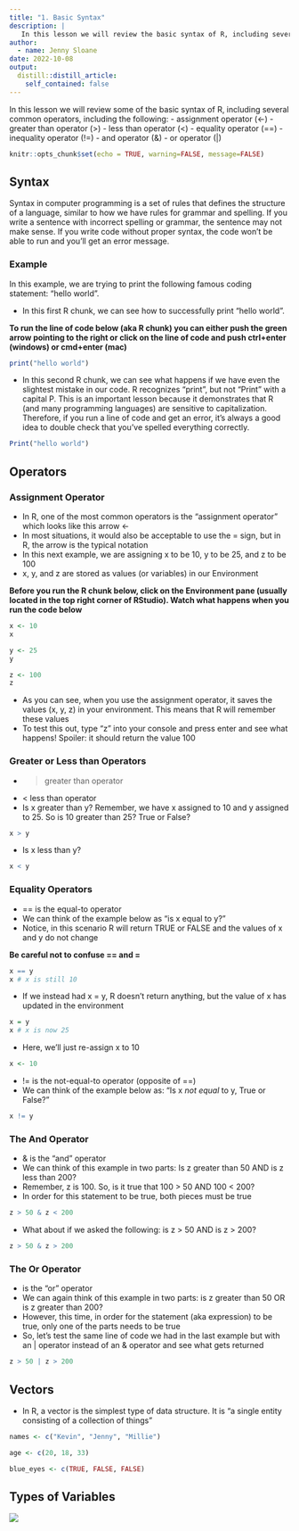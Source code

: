 ```yaml
---
title: "1. Basic Syntax"
description: |
   In this lesson we will review the basic syntax of R, including several common operators, vectors, and different types of variables.
author:
  - name: Jenny Sloane
date: 2022-10-08
output:
  distill::distill_article:
    self_contained: false
---
```



In this lesson we will review some of the basic syntax of R, including several common operators, including the following:
- assignment operator (<-)
- greater than operator (>)
- less than operator (<)
- equality operator (==) 
- inequality operator (!=)
- and operator (&)
- or operator (|)


```r
knitr::opts_chunk$set(echo = TRUE, warning=FALSE, message=FALSE)
```

## Syntax 

Syntax in computer programming is a set of rules that defines the structure of a language, similar to how we have rules for grammar and spelling. If you write a sentence with incorrect spelling or grammar, the sentence may not make sense. If you write code without proper syntax, the code won't be able to run and you'll get an error message. 

### Example

In this example, we are trying to print the following famous coding statement: "hello world". 

- In this first R chunk, we can see how to successfully print "hello world".

**To run the line of code below (aka R chunk) you can either push the green arrow pointing to the right or click on the line of code and push ctrl+enter (windows) or cmd+enter (mac)**

```r
print("hello world")
```

- In this second R chunk, we can see what happens if we have even the slightest mistake in our code. R recognizes "print", but not "Print" with a capital P. This is an important lesson because it demonstrates that R (and many programming languages) are sensitive to capitalization. Therefore, if you run a line of code and get an error, it's always a good idea to double check that you've spelled everything correctly.

```r
Print("hello world")
```

## Operators

### Assignment Operator

- In R, one of the most common operators is the "assignment operator" which looks like this arrow <-
- In most situations, it would also be acceptable to use the = sign, but in R, the arrow is the typical notation
- In this next example, we are assigning x to be 10, y to be 25, and z to be 100
- x, y, and z are stored as values (or variables) in our Environment

**Before you run the R chunk below, click on the Environment pane (usually located in the top right corner of RStudio). Watch what happens when you run the code below**
```r
x <- 10
x

y <- 25
y

z <- 100
z
```

- As you can see, when you use the assignment operator, it saves the values (x, y, z) in your environment. This means that R will remember these values
- To test this out, type "z" into your console and press enter and see what happens! Spoiler: it should return the value 100

### Greater or Less than Operators

- > greater than operator
- < less than operator
- Is x greater than y? Remember, we have x assigned to 10 and y assigned to 25. So is 10 greater than 25? True or False? 
```r
x > y
```

- Is x less than y? 
```r
x < y 
```


### Equality Operators

- == is the equal-to operator
- We can think of the example below as "is x equal to y?" 
- Notice, in this scenario R will return TRUE or FALSE and the values of x and y do not change

**Be careful not to confuse == and =** 
```r
x == y 
x # x is still 10
```

- If we instead had x = y, R doesn't return anything, but the value of x has updated in the environment 
```r
x = y
x # x is now 25
```

- Here, we'll just re-assign x to 10
```r
x <- 10
```

- != is the not-equal-to operator (opposite of ==)
- We can think of the example below as: "Is x *not equal* to y, True or False?"
```r
x != y 
```

### The And Operator

- & is the "and" operator
- We can think of this example in two parts: Is z greater than 50 AND is z less than 200? 
- Remember, z is 100. So, is it true that 100 > 50 AND 100 < 200? 
- In order for this statement to be true, both pieces must be true
```r
z > 50 & z < 200 
```

- What about if we asked the following: is z > 50 AND is z > 200? 
```r
z > 50 & z > 200
```

### The Or Operator
- | is the "or" operator
- We can again think of this example in two parts: is z greater than 50 OR is z greater than 200?
- However, this time, in order for the statement (aka expression) to be true, only one of the parts needs to be true
- So, let's test the same line of code we had in the last example but with an | operator instead of an & operator and see what gets returned
```r
z > 50 | z > 200
```


## Vectors

- In R, a vector is the simplest type of data structure. It is "a single entity consisting of a collection of things"

```r
names <- c("Kevin", "Jenny", "Millie")

age <- c(20, 18, 33)

blue_eyes <- c(TRUE, FALSE, FALSE)
```

## Types of Variables




![](images/data_types.png)